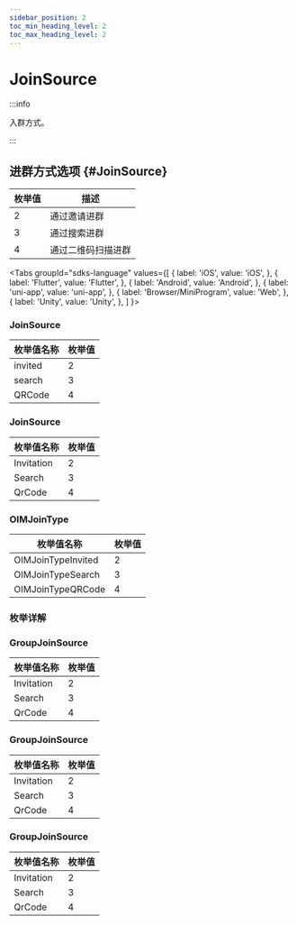 ```yaml
---
sidebar_position: 2
toc_min_heading_level: 2
toc_max_heading_level: 2
---
```


# JoinSource

:::info

入群方式。

:::

## 进群方式选项 {#JoinSource}

| 枚举值 | 描述       |
| ------ | ---------- |
| 2      | 通过邀请进群   |
| 3      | 通过搜索进群   |
| 4      | 通过二维码扫描进群 |

<Tabs
groupId="sdks-language"
values={[
{ label: 'iOS', value: 'iOS', },
{ label: 'Flutter', value: 'Flutter', },
{ label: 'Android', value: 'Android', },
{ label: 'uni-app', value: 'uni-app', },
{ label: 'Browser/MiniProgram', value: 'Web', },
{ label: 'Unity', value: 'Unity', },
]
}>

<TabItem value="Flutter">

### JoinSource

| 枚举值名称         | 枚举值 |
| ------------------ | ------ |
| invited | 2      |
| search  | 3      |
| QRCode  | 4      |

</TabItem>
<TabItem value="Android">

### JoinSource

| 枚举值名称 | 枚举值 |
| ---------- | ------ |
| Invitation | 2      |
| Search     | 3      |
| QrCode     | 4      |

</TabItem>

<TabItem value="iOS">

### OIMJoinType

| 枚举值名称         | 枚举值 |
| ------------------ | ------ |
| OIMJoinTypeInvited | 2      |
| OIMJoinTypeSearch  | 3      |
| OIMJoinTypeQRCode  | 4      |

</TabItem>

<TabItem value="Android">

### 枚举详解

</TabItem>

<TabItem value="Web">

### GroupJoinSource

| 枚举值名称 | 枚举值 |
| ---------- | ------ |
| Invitation | 2      |
| Search     | 3      |
| QrCode     | 4      |

</TabItem>

<TabItem value="uni-app">

### GroupJoinSource

| 枚举值名称 | 枚举值 |
| ---------- | ------ |
| Invitation | 2      |
| Search     | 3      |
| QrCode     | 4      |

</TabItem>

<TabItem value="Unity">

### GroupJoinSource

| 枚举值名称 | 枚举值 |
| ---------- | ------ |
| Invitation | 2      |
| Search     | 3      |
| QrCode     | 4      |

</TabItem>
</Tabs>
